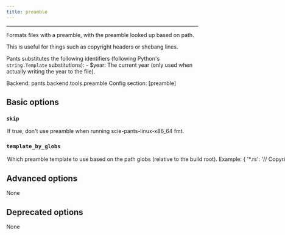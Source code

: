 ```yaml
---
title: preamble
---
```



---


Formats files with a preamble, with the preamble looked up based on path.

This is useful for things such as copyright headers or shebang lines.

Pants substitutes the following identifiers (following Python&#x27;s `string.Template` substitutions): - $year: The current year (only used when actually writing the year to the file).

Backend: <span className="color--primary">pants.backend.tools.preamble</span>
Config section: <span className="color--primary">[preamble]</span>

<span className={styles.options}>

## Basic options


### `skip`

<Option
  cli_repr={`--[no-]preamble-skip`}
  env_repr='PANTS_PREAMBLE_SKIP'
  default_repr={`False`}
>

If true, don&#x27;t use preamble when running `scie-pants-linux-x86_64 fmt`.

</Option>

### `template_by_globs`

<Option
  cli_repr={`--preamble-template-by-globs="{'key1': val1, 'key2': val2, ...}"`}
  env_repr='PANTS_PREAMBLE_TEMPLATE_BY_GLOBS'
  default_repr={`{}`}
>

Which preamble template to use based on the path globs (relative to the build root).

Example:
```
{
    '*.rs': '// Copyright (c) $year\n// Line 2\n'
    '*.py:!__init__.py': '# Copyright (c) $year\n# Line 2\n',
}

```

It might be helpful to load this config from a JSON or YAML file. To do that, set `[preamble].config = '@path/to/config.yaml'`, for example.

</Option>

## Advanced options

None

## Deprecated options

None


</span>
